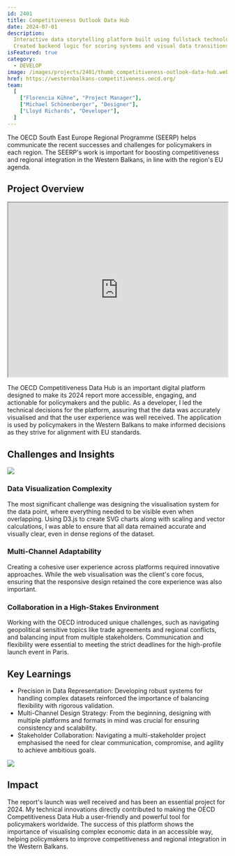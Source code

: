 ```yaml
---
id: 2401
title: Competitiveness Outlook Data Hub
date: 2024-07-01
description:
  Interactive data storytelling platform built using fullstack technologies.
  Created backend logic for scoring systems and visual data transitions.
isFeatured: true
category:
  - DEVELOP
image: /images/projects/2401/thumb_competitiveness-outlook-data-hub.webp
href: https://westernbalkans-competitiveness.oecd.org/
team:
  [
    ["Florencia Kühne", "Project Manager"],
    ["Michael Schönenberger", "Designer"],
    ["Lloyd Richards", "Developer"],
  ]
---
```


The OECD South East Europe Regional Programme (SEERP) helps communicate the
recent successes and challenges for policymakers in each region. The SEERP's
work is important for boosting competitiveness and regional integration in the
Western Balkans, in line with the region's EU agenda.

## Project Overview

<iframe
  width="100%"
  height="400"
  src="https://www.youtube.com/embed/43FvGQS_Ca8?si=b8QwOAGzOQR3x8Y5"
  title="YouTube video player"
  allow="accelerometer; autoplay; clipboard-write; encrypted-media; gyroscope; picture-in-picture; web-share"
  referrerPolicy="strict-origin-when-cross-origin"
  allowFullScreen
></iframe>

The OECD Competitiveness Data Hub is an important digital platform designed to
make its 2024 report more accessible, engaging, and actionable for policymakers
and the public. As a developer, I led the technical decisions for the platform,
assuring that the data was accurately visualised and that the user experience
was well received. The application is used by policymakers in the Western
Balkans to make informed decisions as they strive for alignment with EU
standards.

## Challenges and Insights

![](/images/projects/2401/competitiveness-outlook-data-hub-01.png)

### Data Visualization Complexity

The most significant challenge was designing the visualisation system for the
data point, where everything needed to be visible even when overlapping. Using
D3.js to create SVG charts along with scaling and vector calculations, I was
able to ensure that all data remained accurate and visually clear, even in dense
regions of the dataset.

### Multi-Channel Adaptability

Creating a cohesive user experience across platforms required innovative
approaches. While the web visualisation was the client's core focus, ensuring
that the responsive design retained the core experience was also important.

### Collaboration in a High-Stakes Environment

Working with the OECD introduced unique challenges, such as navigating
geopolitical sensitive topics like trade agreements and regional conflicts, and
balancing input from multiple stakeholders. Communication and flexibility were
essential to meeting the strict deadlines for the high-profile launch event in
Paris.

## Key Learnings

- Precision in Data Representation: Developing robust systems for handling
  complex datasets reinforced the importance of balancing flexibility with
  rigorous validation.
- Multi-Channel Design Strategy: From the beginning, designing with multiple
  platforms and formats in mind was crucial for ensuring consistency and
  scalability.
- Stakeholder Collaboration: Navigating a multi-stakeholder project emphasised
  the need for clear communication, compromise, and agility to achieve ambitious
  goals.

![](/images/projects/2401/competitiveness-outlook-data-hub-02.png)

## Impact

The report's launch was well received and has been an essential project
for 2024. My technical innovations directly contributed to making the OECD
Competitiveness Data Hub a user-friendly and powerful tool for policymakers
worldwide. The success of this platform shows the importance of visualising
complex economic data in an accessible way, helping policymakers to improve
competitiveness and regional integration in the Western Balkans.
